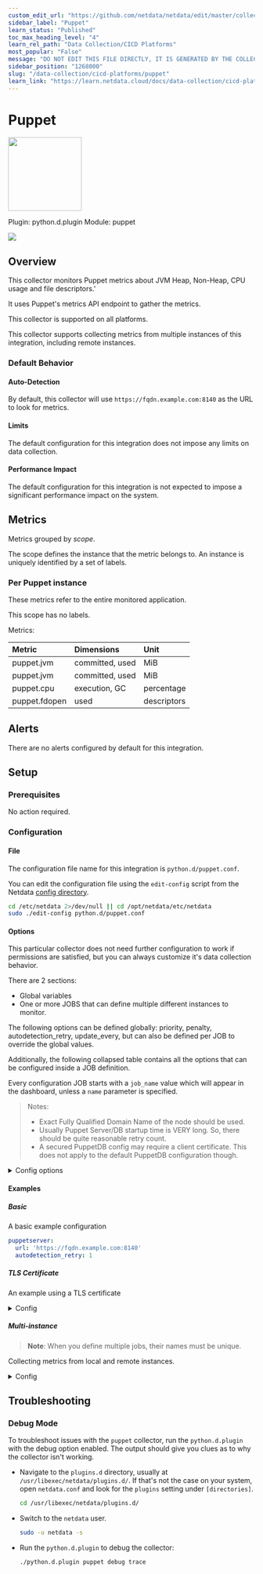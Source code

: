 ```yaml
---
custom_edit_url: "https://github.com/netdata/netdata/edit/master/collectors/python.d.plugin/puppet/metadata.yaml"
sidebar_label: "Puppet"
learn_status: "Published"
toc_max_heading_level: "4"
learn_rel_path: "Data Collection/CICD Platforms"
most_popular: "False"
message: "DO NOT EDIT THIS FILE DIRECTLY, IT IS GENERATED BY THE COLLECTOR'S metadata.yaml FILE"
sidebar_position: "1268000"
slug: "/data-collection/cicd-platforms/puppet"
learn_link: "https://learn.netdata.cloud/docs/data-collection/cicd-platforms/puppet"
---
```



# Puppet


<img src="https://netdata.cloud/img/puppet.svg" width="150"/>


Plugin: python.d.plugin
Module: puppet

<img src="https://img.shields.io/badge/maintained%20by-Netdata-%2300ab44" />

## Overview

This collector monitors Puppet metrics about JVM Heap, Non-Heap, CPU usage and file descriptors.'


It uses Puppet's metrics API endpoint to gather the metrics.


This collector is supported on all platforms.

This collector supports collecting metrics from multiple instances of this integration, including remote instances.


### Default Behavior

#### Auto-Detection

By default, this collector will use `https://fqdn.example.com:8140` as the URL to look for metrics.

#### Limits

The default configuration for this integration does not impose any limits on data collection.

#### Performance Impact

The default configuration for this integration is not expected to impose a significant performance impact on the system.


## Metrics

Metrics grouped by *scope*.

The scope defines the instance that the metric belongs to. An instance is uniquely identified by a set of labels.



### Per Puppet instance

These metrics refer to the entire monitored application.

This scope has no labels.

Metrics:

| Metric | Dimensions | Unit |
|:------|:----------|:----|
| puppet.jvm | committed, used | MiB |
| puppet.jvm | committed, used | MiB |
| puppet.cpu | execution, GC | percentage |
| puppet.fdopen | used | descriptors |



## Alerts

There are no alerts configured by default for this integration.


## Setup

### Prerequisites

No action required.

### Configuration

#### File

The configuration file name for this integration is `python.d/puppet.conf`.


You can edit the configuration file using the `edit-config` script from the
Netdata [config directory](/docs/configuring/configuration#the-netdata-config-directory).

```bash
cd /etc/netdata 2>/dev/null || cd /opt/netdata/etc/netdata
sudo ./edit-config python.d/puppet.conf
```
#### Options

This particular collector does not need further configuration to work if permissions are satisfied, but you can always customize it's data collection behavior.

There are 2 sections:

* Global variables
* One or more JOBS that can define multiple different instances to monitor.

The following options can be defined globally: priority, penalty, autodetection_retry, update_every, but can also be defined per JOB to override the global values.

Additionally, the following collapsed table contains all the options that can be configured inside a JOB definition.

Every configuration JOB starts with a `job_name` value which will appear in the dashboard, unless a `name` parameter is specified.

> Notes:
> - Exact Fully Qualified Domain Name of the node should be used.
> - Usually Puppet Server/DB startup time is VERY long. So, there should be quite reasonable retry count.
> - A secured PuppetDB config may require a client certificate. This does not apply to the default PuppetDB configuration though.


<details><summary>Config options</summary>

| Name | Description | Default | Required |
|:----|:-----------|:-------|:--------:|
| url | HTTP or HTTPS URL, exact Fully Qualified Domain Name of the node should be used. | https://fqdn.example.com:8081 | yes |
| tls_verify | Control HTTPS server certificate verification. | False | no |
| tls_ca_file | Optional CA (bundle) file to use |  | no |
| tls_cert_file | Optional client certificate file |  | no |
| tls_key_file | Optional client key file |  | no |
| update_every | Sets the default data collection frequency. | 30 | no |
| priority | Controls the order of charts at the netdata dashboard. | 60000 | no |
| autodetection_retry | Sets the job re-check interval in seconds. | 0 | no |
| penalty | Indicates whether to apply penalty to update_every in case of failures. | yes | no |
| name | Job name. This value will overwrite the `job_name` value. JOBS with the same name are mutually exclusive. Only one of them will be allowed running at any time. This allows autodetection to try several alternatives and pick the one that works. |  | no |

</details>

#### Examples

##### Basic

A basic example configuration

```yaml
puppetserver:
  url: 'https://fqdn.example.com:8140'
  autodetection_retry: 1

```
##### TLS Certificate

An example using a TLS certificate

<details><summary>Config</summary>

```yaml
puppetdb:
  url: 'https://fqdn.example.com:8081'
  tls_cert_file: /path/to/client.crt
  tls_key_file: /path/to/client.key
  autodetection_retry: 1

```
</details>

##### Multi-instance

> **Note**: When you define multiple jobs, their names must be unique.

Collecting metrics from local and remote instances.


<details><summary>Config</summary>

```yaml
puppetserver1:
  url: 'https://fqdn.example.com:8140'
  autodetection_retry: 1

puppetserver2:
  url: 'https://fqdn.example2.com:8140'
  autodetection_retry: 1

```
</details>



## Troubleshooting

### Debug Mode

To troubleshoot issues with the `puppet` collector, run the `python.d.plugin` with the debug option enabled. The output
should give you clues as to why the collector isn't working.

- Navigate to the `plugins.d` directory, usually at `/usr/libexec/netdata/plugins.d/`. If that's not the case on
  your system, open `netdata.conf` and look for the `plugins` setting under `[directories]`.

  ```bash
  cd /usr/libexec/netdata/plugins.d/
  ```

- Switch to the `netdata` user.

  ```bash
  sudo -u netdata -s
  ```

- Run the `python.d.plugin` to debug the collector:

  ```bash
  ./python.d.plugin puppet debug trace
  ```


